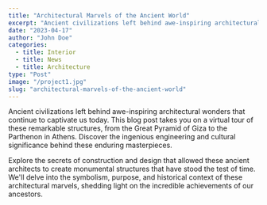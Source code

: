 ```yaml
---
title: "Architectural Marvels of the Ancient World"
excerpt: "Ancient civilizations left behind awe-inspiring architectural wonders that continue to captivate us today. "
date: "2023-04-17"
author: "John Doe"
categories:
  - title: Interior
  - title: News
  - title: Architecture
type: "Post"
image: "/project1.jpg"
slug: "architectural-marvels-of-the-ancient-world"
---
```


Ancient civilizations left behind awe-inspiring architectural wonders that continue to captivate us today. This blog post takes you on a virtual tour of these remarkable structures, from the Great Pyramid of Giza to the Parthenon in Athens. Discover the ingenious engineering and cultural significance behind these enduring masterpieces.

Explore the secrets of construction and design that allowed these ancient architects to create monumental structures that have stood the test of time. We'll delve into the symbolism, purpose, and historical context of these architectural marvels, shedding light on the incredible achievements of our ancestors.
